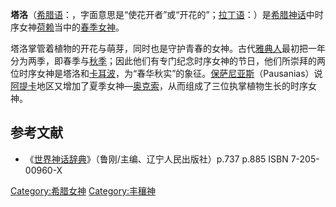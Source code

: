 {{Otheruses|other=同名电影|塔洛 (電影)}}
'''塔洛'''（[[希腊语|希腊语]]：{{lang|el|Θαλλώ}}，字面意思是“使花开者”或“开花的”；[[拉丁语|拉丁语]]：{{lang|la|Thallo}}）是[[希腊神话|希腊神话]]中时序女神[[荷赖|荷赖]]当中的[[春季|春季]][[女神|女神]]。

塔洛掌管着植物的开花与萌芽，同时也是守护青春的女神。古代[[雅典|雅典人]]最初把一年分为两季，即春季与[[秋季|秋季]]；因此他们有专门纪念时序女神的节日，他们所崇拜的两位时序女神是塔洛和[[卡耳波|卡耳波]]，为“春华秋实”的象征。[[保萨尼亚斯_(地理学家)|保萨尼亚斯]]（Pausanias）说[[阿提卡|阿提卡]]地区又增加了夏季女神—[[奥克索|奥克索]]，从而组成了三位执掌植物生长的时序女神。

== 参考文献 ==
*《[[世界神话辞典|世界神话辞典]]》（鲁刚/主编、辽宁人民出版社）p.737 p.885 ISBN 7-205-00960-X

[[Category:希腊女神|Category:希腊女神]]
[[Category:丰穰神|Category:丰穰神]]